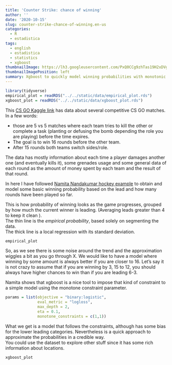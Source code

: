---
title: 'Counter Strike: chance of winning'
author: ''
date: '2020-10-15'
slug: counter-strike-chance-of-winning.en-us
categories:
  - R
  - estadistica
tags:
  - english
  - estadistica
  - statistics
  - xgboost
thumbnailImage: https://lh3.googleusercontent.com/PxQ0CCg9zhTas19H2xDVgkblnrOQ9Ct5Fi2s62__ae5zwLIJiKjLLdyHTa7YY9t9lnHYN8qaieqEOJ9Caw=s220-rw
thumbnailImagePosition: left
summary: Xgboost to quickly model winning probabilities with monotonic constraints.
---

```{r include=FALSE}
library(tidyverse)
empirical_plot = readRDS("../../static/data/empirical_plot.rds")
xgboost_plot = readRDS("../../static/data/xgboost_plot.rds")
```

This [CS GO Kaggle link](https://www.kaggle.com/skihikingkevin/csgo-matchmaking-damage) has data about several competitive CS GO matches.
In a few words:  

* those are 5 vs 5 matches where each team tries to kill the other or complete a task (planting or defusing the bomb depending the role you are playing) before the time expires.  
* The goal is to win 16 rounds before the other team.  
* After 15 rounds both teams switch sides/role.

The data has mostly information about each time a player damages another one (and eventually kills it), some grenades usage and some general data of each round as the amount of money spent by each team and the result of that round.  

In here I have followed [Namita Nandakumar hockey example](https://www.youtube.com/watch?v=_UVN1fwkjaU&ab_channel=LanderAnalytics) to obtain and model some basic winning probability based on the lead and how many rounds have been played so far.  

This is how probability of winning looks as the game progresses, grouped by how much the current winner is leading. (Averaging leads greater than 4 to keep it clean ).  
The thin line is the *empirical probability*, based solely on segmenting the data.  
The thick line is a local regression with its standard deviation.
```{r echo=FALSE, message=FALSE, warning=FALSE}
empirical_plot
```
  
So, as we see there is some noise around the trend and the approximation wiggles a bit as you go through X. We would like to have a model where winning by some amount is always better if you are closer to 16. Let's say it is not crazy to assume that if you are winning by 3, 15 to 12, you should always have higher chances to win than if you are leading 6-3.  

Namita shows that xgboost is a nice tool to impose that kind of constraint to a simple model using the monotone constraint parameter.

```{r message=FALSE, warning=FALSE, include=TRUE, eval=FALSE}
params = list(objective = "binary:logistic",
              eval_metric = "logloss",
              max_depth = 2,
              eta = 0.1,
              monotone_constraints = c(1,1)) 
```

What we get is a model that follows the constraints, although has some bias for the lower leading categories. Nevertheless is a quick approach to approximate the probabilities in a credible way.  
You could use the dataset to explore other stuff since it has some rich information about locations.

```{r echo = FALSE}
xgboost_plot
```

